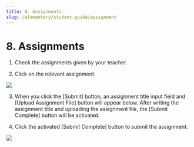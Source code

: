 ```yaml
---
title: 8. Assignments
slug: /elementary/student-guide/assignment
---
```



# 8. Assignments

1. Check the assignments given by your teacher.

2. Click on the relevant assignment.

<Image src="/img/en/elementary/student/08-01.jpg" size="lg" />

3. When you click the [Submit] button, an assignment title input field and [Upload Assignment File] button will appear below. After writing the assignment title and uploading the assignment file, the [Submit Complete] button will be activated.

4. Click the activated [Submit Complete] button to submit the assignment.

<Image src="/img/en/elementary/student/08-02.jpg" size="lg" />
